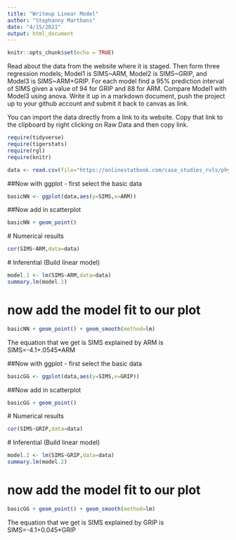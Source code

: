 ```yaml
---
title: "Writeup Linear Model"
author: "Stephanny Marthans"
date: "4/15/2021"
output: html_document
---
```


```r
knitr::opts_chunk$set(echo = TRUE)
```

Read about the data from the website where it is staged.  Then form three regression models; Model1 is SIMS~ARM, Model2 is SIMS~GRIP, and Model3 is SIMS~ARM+GRIP. For each model find a 95% prediction interval of SIMS given a value of 94  for GRIP and 88 for ARM. Compare Model1 with Model3 using anova. Write it up in a markdown document, push the project up to your github account and submit it back to canvas as link. 

 

You can import the data directly from a link to its website.  Copy that link to the clipboard by right clicking on Raw Data and then copy link.

```r
require(tidyverse)
require(tigerstats)
require(rgl)
require(knitr)


```

```r
data <- read.csv(file="https://onlinestatbook.com/case_studies_rvls/physical_strength/data.txt",sep="",header=TRUE)
```

##Now with ggplot - first select the basic data

```r
basicNN <- ggplot(data,aes(y=SIMS,x=ARM))
```
##Now add in scatterplot

```r
basicNN + geom_point()
```
  
  # Numerical results

```r
cor(SIMS~ARM,data=data)
```
  
  # Inferential  (Build linear model)
  
```r
model.1 <- lm(SIMS~ARM,data=data)
summary.lm(model.1)
```

# now add the model fit to our plot
  
```r
basicNN + geom_point() + geom_smooth(method=lm)
``` 

The equation that we get is SIMS explained by ARM is 
SIMS=-4.1+.0545*ARM

##Now with ggplot - first select the basic data

```r
basicGG <- ggplot(data,aes(y=SIMS,x=GRIP))
```

##Now add in scatterplot

```r
basicGG + geom_point()
```
  
  # Numerical results

```r
cor(SIMS~GRIP,data=data)
```
  
  # Inferential  (Build linear model)
  
```r
model.2 <- lm(SIMS~GRIP,data=data)
summary.lm(model.2)
```

# now add the model fit to our plot
  
```r
basicGG + geom_point() + geom_smooth(method=lm)
``` 

The equation that we get is SIMS explained by GRIP is 
SIMS=-4.1+0.045*GRIP
